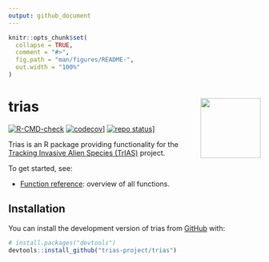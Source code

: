 ```yaml
---
output: github_document
---
```


<!-- README.md is generated from README.Rmd. Please edit that file -->

```r
knitr::opts_chunk$set(
  collapse = TRUE,
  comment = "#>",
  fig.path = "man/figures/README-",
  out.width = "100%"
)
```

# trias <img src="man/figures/logo.png" align="right" alt="" width="120">

<!-- badges: start -->
[![R-CMD-check](https://github.com/trias-project/trias/workflows/R-CMD-check/badge.svg)](https://github.com/trias-project/trias/actions)
[![codecov](https://codecov.io/gh/trias-project/trias/branch/main/graph/badge.svg)](https://app.codecov.io/gh/trias-project/trias/)]
[![repo status](https://www.repostatus.org/badges/latest/active.svg)](https://www.repostatus.org/#active)]
<!-- badges: end -->

Trias is an R package providing functionality for the [Tracking Invasive Alien Species (TrIAS)](https://trias-project.be) project.

To get started, see:

- [Function reference](https://trias-project.github.io/trias/reference/index.html): overview of all functions.

## Installation

You can install the development version of trias from [GitHub](https://github.com/) with:

``` r
# install.packages("devtools")
devtools::install_github("trias-project/trias")
```
